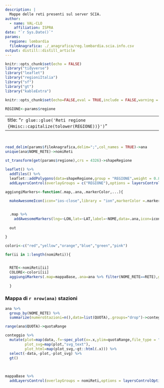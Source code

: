 ```yaml
---
description: |
  Mappe delle reti presenti sul server SCIA.
author:
  - name: VAL-CLO 
    affiliation: ISPRA
date: "`r Sys.Date()`"
params:
  regione: lombardia
  fileAnagrafica: ./_anagrafica/reg.lombardia.scia.info.csv
output: distill::distill_article
---
```


```r
knitr::opts_chunk$set(echo = FALSE)
library("tidyverse")
library("leaflet")
library("regioniItalia")
library("sf")
library("gt")
library("kableExtra")

knitr::opts_chunk$set(echo=FALSE,eval = TRUE,include = FALSE,warning = FALSE,error=FALSE)

REGIONE<-params$regione
```

---
title: "`r glue::glue('Reti regione {Hmisc::capitalize(tolower(REGIONE))}')`"  
---

<br>

```r
read_delim(params$fileAnagrafica,delim=";",col_names = TRUE)->ana
unique(ana$NOME_RETE)->nomiReti
```

```r
st_transform(get(params$regione),crs = 4326)->shapeRegione
```


```r
leaflet() %>%
  addTiles() %>%
  leaflet::addPolygons(data=shapeRegione,group = "REGIONE",weight = 0.8,color = "black",opacity = 1,fillOpacity =0.1,fillColor = "red") %>%
  addLayersControl(overlayGroups = c("REGIONE"),options = layersControlOptions(collapsed = FALSE))->mappaBase
```


```r
aggiungiMarkers<-function(.map,.ana,.markerColor,...){ 
  
  makeAwesomeIcon(icon="ios-close",library = "ion",markerColor =.markerColor,iconColor = "black")->icona

  
  .map %>%
    addAwesomeMarkers(lng=~LON,lat=~LAT,label=~NOME,data=.ana,icon=icona,...)->out
  
  out
  
}

colori<-c("red","yellow","orange","blue","green","pink")

for(ii in 1:length(nomiReti)){ 


  RETE<-nomiReti[ii]
  COLORE<-colori[ii] 
  aggiungiMarkers(.map=mappaBase,.ana=ana %>% filter(NOME_RETE==RETE),group=RETE,.markerColor=COLORE,)->mappaBase  
  
  }

```

### Mappa di `r nrow(ana)` stazioni

```r
ana %>% 
  group_by(NOME_RETE) %>% 
  summarize(numeroStazioni=n(),data=list(QUOTA),.groups="drop")->conteggio

range(ana$QUOTA)->quotaRange

conteggio %>%
  mutate(plot=map(data,.f=~spec_plot(x=.x,ylim=quotaRange,file_type = "svg")),
         plot_svg=map(plot,"svg_text"),
         plot_html=map(plot_svg,~gt::html(.x))) %>%
  select(-data,-plot,-plot_svg) %>%
  gt()

```

<br>

```r
mappaBase %>%
  addLayersControl(overlayGroups = nomiReti,options = layersControlOptions(collapsed = FALSE))
```
















